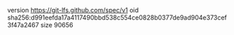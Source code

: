version https://git-lfs.github.com/spec/v1
oid sha256:d991eefda17a4117490bbd538c554ce0828b0377de9ad904e373cef3f47a2467
size 90656
